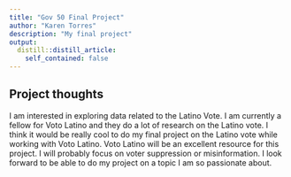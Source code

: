 ```yaml
---
title: "Gov 50 Final Project"
author: "Karen Torres"
description: "My final project"
output:
  distill::distill_article:
    self_contained: false
---
```




## Project thoughts

I am interested in exploring data related to the Latino Vote. I am currently a fellow for Voto Latino and they do a lot of research on the Latino vote. I think it would be really cool to do my final project on the Latino vote while working with Voto Latino. Voto Latino will be an excellent resource for this project. I will probably focus on voter suppression or misinformation. I look forward to be able to do my project on a topic I am so passionate about. 